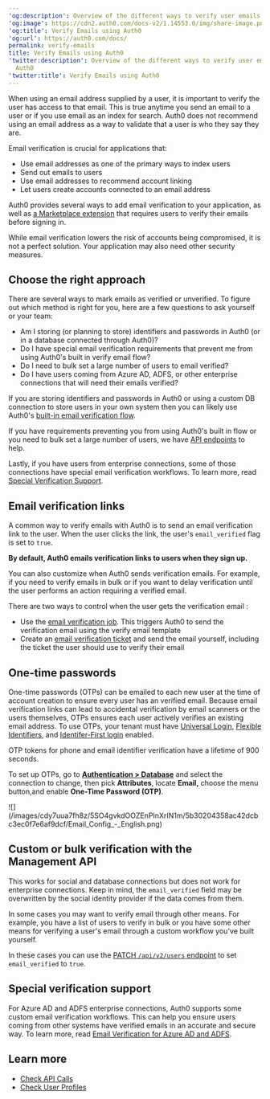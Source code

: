 ```yaml
---
'og:description': Overview of the different ways to verify user emails using Auth0
'og:image': https://cdn2.auth0.com/docs-v2/1.14553.0/img/share-image.png
'og:title': Verify Emails using Auth0
'og:url': https://auth0.com/docs/
permalink: verify-emails
title: Verify Emails using Auth0
'twitter:description': Overview of the different ways to verify user emails using
  Auth0
'twitter:title': Verify Emails using Auth0
---
```

When using an email address supplied by a user, it is important to verify the user has access to that email. This is true anytime you send an email to a user or if you use email as an index for search. Auth0 does not recommend using an email address as a way to validate that a user is who they say they are.

Email verification is crucial for applications that:

* Use email addresses as one of the primary ways to index users
* Send out emails to users
* Use email addresses to recommend account linking
* Let users create accounts connected to an email address

Auth0 provides several ways to add email verification to your application, as well as [a Marketplace extension](https://marketplace.auth0.com/integrations/auth-0-require-email-verification) that requires users to verify their emails before signing in.

<Warning>

While email verification lowers the risk of accounts being compromised, it is not a perfect solution. Your application may also need other security measures.

</Warning>

## Choose the right approach

There are several ways to mark emails as verified or unverified. To figure out which method is right for you, here are a few questions to ask yourself or your team:

* Am I storing (or planning to store) identifiers and passwords in Auth0 (or in a database connected through Auth0)?
* Do I have special email verification requirements that prevent me from using Auth0's built in verify email flow?
* Do I need to bulk set a large number of users to email verified?
* Do I have users coming from Azure AD, ADFS, or other enterprise connections that will need their emails verified?

If you are storing identifiers and passwords in Auth0 or using a custom DB connection to store users in your own system then you can likely use Auth0's [built-in email verification flow](#magic-link-in-a-verification-email).

If you have requirements preventing you from using Auth0's built in flow or you need to bulk set a large number of users, we have [API endpoints](#custom-or-bulk-verification-with-the-management-api) to help.

Lastly, if you have users from enterprise connections, some of those connections have special email verification workflows. To learn more, read [Special Verification Support](#special-verification-support).

## Email verification links

A common way to verify emails with Auth0 is to send an email verification link to the user. When the user clicks the link, the user's `email_verified` flag is set to `true`.

**By default, Auth0 emails verification links to users when they sign up.**

You can also customize when Auth0 sends verification emails. For example, if you need to verify emails in bulk or if you want to delay verification until the user performs an action requiring a verified email.

There are two ways to control when the user gets the verification email :

* Use the [email verification job](https://auth0.com/docs/api/management/v2#!/Jobs/post_verification_email). This triggers Auth0 to send the verification email using the verify email template
* Create an [email verification ticket](https://auth0.com/docs/api/management/v2#!/Tickets/post_email_verification) and send the email yourself, including the ticket the user should use to verify their email

## One-time passwords

One-time passwords (OTPs) can be emailed to each new user at the time of account creation to ensure every user has an verified email. Because email verification links can lead to accidental verification by email scanners or the users themselves, OTPs ensures each user actively verifies an existing email address. To use OTPs, your tenant must have [Universal Login](/docs/authenticate/login/auth0-universal-login), [Flexible Identifiers](/docs/authenticate/database-connections/flexible-identifiers-and-attributes), and [Identifer-First login](/docs/authenticate/login/auth0-universal-login/identifier-first) enabled.

<Callout icon="file-lines" color="#0EA5E9" iconType="regular">

OTP tokens for phone and email identifier verification have a lifetime of 900 seconds.

</Callout>

To set up OTPs, go to [**Authentication > Database**](https://manage.auth0.com/#/authentication) and select the connection to change, then pick **Attributes**, locate **Email,** choose the menu button,and enable **One-Time Password (OTP)**.

<Frame>![](/images/cdy7uua7fh8z/5SO4gvkdOOZEnPInXrIN1m/5b30204358ac42dcbc3ec0f7e6af9dcf/Email_Config_-_English.png)</Frame>

## Custom or bulk verification with the Management API

<Warning>

This works for social and database connections but does not work for enterprise connections. Keep in mind, the `email_verified` field may be overwritten by the social identity provider if the data comes from them.

</Warning>

In some cases you may want to verify email through other means. For example, you have a list of users to verify in bulk or you have some other means for verifying a user's email through a custom workflow you've built yourself.

In these cases you can use the [PATCH `/api/v2/users` endpoint](https://auth0.com/docs/api/management/v2/#!/Users/patch_users_by_id) to set `email_verified` to `true`.

## Special verification support

For Azure AD and ADFS enterprise connections, Auth0 supports some custom email verification workflows. This can help you ensure users coming from other systems have verified emails in an accurate and secure way. To learn more, read [Email Verification for Azure AD and ADFS](/docs/authenticate/identity-providers/enterprise-identity-providers/azuread-adfs-email-verification).

## Learn more

* [Check API Calls](/docs/troubleshoot/authentication-issues/check-api-calls)
* [Check User Profiles](/docs/troubleshoot/authentication-issues/check-user-profiles)